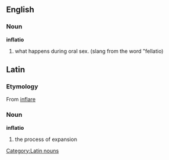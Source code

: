 == English ==
=== Noun ===
'''inflatio'''
{{rfc}}
# what happens during oral sex. (slang from the word "fellatio)

== Latin ==
=== Etymology ===
From {{L.}} [[inflare]]
=== Noun ===
[[Category:Latin nouns]]
'''inflatio'''
# the process of expansion